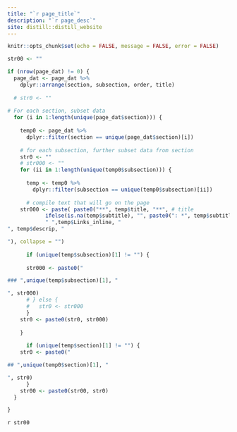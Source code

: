 ```yaml
---
title: "`r page_title`"
description: "`r page_desc`"
site: distill::distill_website
---
```


```r
knitr::opts_chunk$set(echo = FALSE, message = FALSE, error = FALSE)
```


```r
str00 <- ""

if (nrow(page_dat) != 0) {
  page_dat <- page_dat %>% 
    dplyr::arrange(section, subsection, order, title)
  
  # str0 <- ""
  
# For each section, subset data
  for (i in 1:length(unique(page_dat$section))) {
    
    temp0 <- page_dat %>% 
      dplyr::filter(section == unique(page_dat$section)[i])
    
    # for each subsection, further subset data from section
    str0 <- ""
    # str000 <- ""
    for (ii in 1:length(unique(temp0$subsection))) {
      
      temp <- temp0 %>% 
        dplyr::filter(subsection == unique(temp0$subsection)[ii])
    
      # compile text that will go on the page
    str000 <- paste( paste0("**", temp$title, "**", # title
            ifelse(is.na(temp$subtitle), "", paste0(": *", temp$subtitle, "*")), # subtitle
            " ",temp$Links_inline, "
", temp$descrip, "

"), collapse = "")
    
      if (unique(temp$subsection)[1] != "") {
      
      str000 <- paste0("

### ",unique(temp$subsection)[1], "

", str000)
      # } else {
      #   str0 <- str000
      }
    str0 <- paste0(str0, str000)
    
    }
  
      if (unique(temp$section)[1] != "") {
    str0 <- paste0("

## ",unique(temp0$section)[1], "

", str0)
      }
    str00 <- paste0(str00, str0)
  }

}
```

`r str00 `
